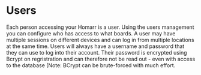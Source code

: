 # Users

Each person accessing your Homarr is a user. Using the users management you can configure who has access to what boards.
A user may have multiple sessions on different devices and can log in from multiple locations at the same time.
Users will always have a username and password that they can use to log into their account.
Their password is encrypted using Bcrypt on regristration and can therefore not be read out - even with access to the database (Note: BCrypt can be brute-forced with much effort.
